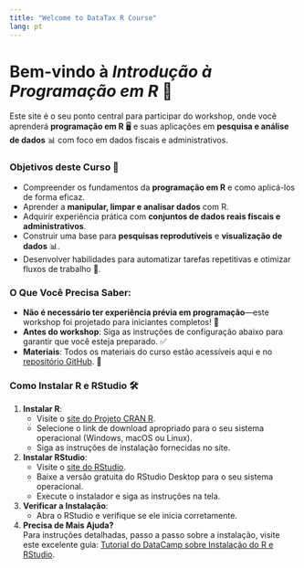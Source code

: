 ```yaml
---
title: "Welcome to DataTax R Course"
lang: pt
---
```

# Bem-vindo à *Introdução à Programação em R* 🎉

Este site é o seu ponto central para participar do workshop, onde você aprenderá **programação em R** 🖥️ e suas aplicações em **pesquisa e análise de dados** 📊 com foco em dados fiscais e administrativos.

### Objetivos deste Curso 🎯
- Compreender os fundamentos da **programação em R** e como aplicá-los de forma eficaz.  
- Aprender a **manipular, limpar e analisar dados** com R.  
- Adquirir experiência prática com **conjuntos de dados reais fiscais e administrativos**.  
- Construir uma base para **pesquisas reprodutíveis** e **visualização de dados** 📊.  
- Desenvolver habilidades para automatizar tarefas repetitivas e otimizar fluxos de trabalho 🔄.

### O Que Você Precisa Saber:
- **Não é necessário ter experiência prévia em programação**—este workshop foi projetado para iniciantes completos! 🐣  
- **Antes do workshop**: Siga as instruções de configuração abaixo para garantir que você esteja preparado. ✅  
- **Materiais**: Todos os materiais do curso estão acessíveis aqui e no [repositório GitHub](#). 📂  
  
### Como Instalar R e RStudio 🛠️

1. **Instalar R**:
   - Visite o [site do Projeto CRAN R](https://cran.r-project.org/).
   - Selecione o link de download apropriado para o seu sistema operacional (Windows, macOS ou Linux).
   - Siga as instruções de instalação fornecidas no site.

2. **Instalar RStudio**:
   - Visite o [site do RStudio](https://posit.co/download/rstudio-desktop/).
   - Baixe a versão gratuita do RStudio Desktop para o seu sistema operacional.
   - Execute o instalador e siga as instruções na tela.

3. **Verificar a Instalação**:
   - Abra o RStudio e verifique se ele inicia corretamente.  

5. **Precisa de Mais Ajuda?**  
   Para instruções detalhadas, passo a passo sobre a instalação, visite este excelente guia: [Tutorial do DataCamp sobre Instalação do R e RStudio](https://www.datacamp.com/tutorial/installing-R-windows-mac-ubuntu?dc_referrer=https%3A%2F%2Fraw.githack.com%2F).